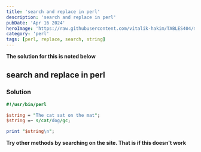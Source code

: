 ```yaml
---
title: 'search and replace in perl'
description: 'search and replace in perl'
pubDate: 'Apr 16 2024'
heroImage: 'https://raw.githubusercontent.com/vitalik-hakim/TABLES404/main/error_b/perl.png'
category: 'perl'
tags: [perl, replace, search, string]
---
```


**The solution for this is noted below**

## search and replace in perl

### Solution

```perl
#!/usr/bin/perl

$string = "The cat sat on the mat";
$string =~ s/cat/dog/gc;

print "$string\n";
```

**Try other methods by searching on the site. That is if this doesn't work**
